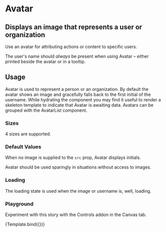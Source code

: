 
<Meta title="Design System/Avatar" component={Avatar} />

# Avatar

## Displays an image that represents a user or organization

Use an avatar for attributing actions or content to specific users.

The user's name should _always_ be present when using Avatar – either printed beside the avatar or in a tooltip.

<Story name="standard">
  <Avatar
    size="large"
    username="Rich Tillman"
    src="https://avatars.githubusercontent.com/u/183598"
  />
</Story>

<Preview withToolbar>
  <Story name="standard">
    <Avatar
      size="large"
      username="Rich Tillman"
      src="https://avatars.githubusercontent.com/u/183598"
    />
  </Story>
</Preview>

<ArgsTable of={Avatar} />

## Usage

Avatar is used to represent a person or an organization. By default the avatar shows an image and gracefully falls back to the first initial of the username. While hydrating the component you may find it useful to render a skeleton template to indicate that Avatar is awaiting data. Avatars can be grouped with the AvatarList component.

### Sizes

4 sizes are supported.

<Story name="sizes">
  <div>
    <Avatar
      size="large"
      username="Rich Tillman"
      src="https://avatars.githubusercontent.com/u/183598"
    />
    <Avatar
      size="medium"
      username="Rich Tillman"
      src="https://avatars.githubusercontent.com/u/183598"
    />
    <Avatar
      size="small"
      username="Rich Tillman"
      src="https://avatars.githubusercontent.com/u/183598"
    />
    <Avatar
      size="tiny"
      username="Rich Tillman"
      src="https://avatars.githubusercontent.com/u/183598"
    />
  </div>
</Story>

### Default Values

When no image is supplied to the `src` prop, Avatar displays initials.

Avatar should be used sparingly in situations without access to images.

<Story name="initials">
  <div>
    <Avatar username="Rich Tillman" />
    <Avatar username="Dominic Nguyen" />
    <Avatar username="Kyle Suss" />
    <Avatar username="Michael Shilman" />
  </div>
</Story>

### Loading

The loading state is used when the image or username is, well, loading.

<Story name="loading">
  <div>
    <Avatar size="large" loading />
    <Avatar size="medium" loading />
    <Avatar size="small" loading />
    <Avatar size="tiny" loading />
  </div>
</Story>

### Playground

Experiment with this story with the Controls addon in the Canvas tab.


<Canvas>
  <Story name="controls" args={{
    loading: false,
    size: "tiny",
    username: "Rich Tillman",
    src: "https://avatars2.githubusercontent.com/u/263385"
  }}>
    {Template.bind({})}
  </Story>
</Canvas>

